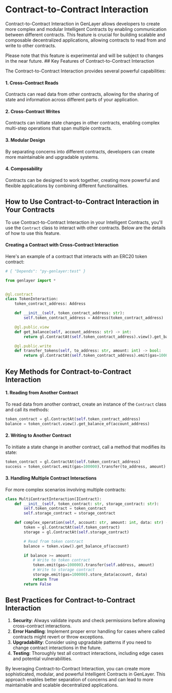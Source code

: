 
# Contract-to-Contract Interaction

Contract-to-Contract Interaction in GenLayer allows developers to create more complex and modular Intelligent Contracts by enabling communication between different contracts. This feature is crucial for building scalable and composable decentralized applications, allowing contracts to read from and write to other contracts.

<Callout type="info">
    Please note that this feature is experimental and will be subject to changes in the near future.
</Callout>
## Key Features of Contract-to-Contract Interaction

The Contract-to-Contract Interaction provides several powerful capabilities:

#### 1. Cross-Contract Reads
Contracts can read data from other contracts, allowing for the sharing of state and information across different parts of your application.

#### 2. Cross-Contract Writes
Contracts can initiate state changes in other contracts, enabling complex multi-step operations that span multiple contracts.

#### 3. Modular Design
By separating concerns into different contracts, developers can create more maintainable and upgradable systems.

#### 4. Composability
Contracts can be designed to work together, creating more powerful and flexible applications by combining different functionalities.

## How to Use Contract-to-Contract Interaction in Your Contracts

To use Contract-to-Contract Interaction in your Intelligent Contracts, you'll use the `Contract` class to interact with other contracts. Below are the details of how to use this feature.


#### Creating a Contract with Cross-Contract Interaction
Here's an example of a contract that interacts with an ERC20 token contract:

```python filename="token_interaction" copy
# { "Depends": "py-genlayer:test" }

from genlayer import *


@gl.contract
class TokenInteraction:
    token_contract_address: Address

    def __init__(self, token_contract_address: str):
        self.token_contract_address = Address(token_contract_address)

    @gl.public.view
    def get_balance(self, account_address: str) -> int:
        return gl.ContractAt(self.token_contract_address).view().get_balance_of(account_address)

    @gl.public.write 
    def transfer_tokens(self, to_address: str, amount: int) -> bool:
        return gl.ContractAt(self.token_contract_address).emit(gas=100000).transfer(to_address, amount)
```

## Key Methods for Contract-to-Contract Interaction

#### 1. Reading from Another Contract
To read data from another contract, create an instance of the `Contract` class and call its methods:

```python filename="token_interaction" copy
token_contract = gl.ContractAt(self.token_contract_address)
balance = token_contract.view().get_balance_of(account_address)
```

#### 2. Writing to Another Contract
To initiate a state change in another contract, call a method that modifies its state:

```python filename="token_interaction" copy
token_contract = gl.ContractAt(self.token_contract_address)
success = token_contract.emit(gas=100000).transfer(to_address, amount)
```

#### 3. Handling Multiple Contract Interactions
For more complex scenarios involving multiple contracts:

```python filename="multi_contract_interaction" copy
class MultiContractInteraction(IContract):
    def __init__(self, token_contract: str, storage_contract: str):
        self.token_contract = token_contract
        self.storage_contract = storage_contract

    def complex_operation(self, account: str, amount: int, data: str) -> bool:
        token = gl.ContractAt(self.token_contract)
        storage = gl.ContractAt(self.storage_contract)

        # Read from token contract
        balance = token.view().get_balance_of(account)

        if balance >= amount:
            # Write to token contract
            token.emit(gas=100000).transfer(self.address, amount)
            # Write to storage contract
            storage.emit(gas=100000).store_data(account, data)
            return True
        return False
```

## Best Practices for Contract-to-Contract Interaction

1. **Security**: Always validate inputs and check permissions before allowing cross-contract interactions.  
2. **Error Handling**: Implement proper error handling for cases where called contracts might revert or throw exceptions.
3. **Upgradability**: Consider using upgradable patterns if you need to change contract interactions in the future.
4. **Testing**: Thoroughly test all contract interactions, including edge cases and potential vulnerabilities.

By leveraging Contract-to-Contract Interaction, you can create more sophisticated, modular, and powerful Intelligent Contracts in GenLayer. This approach enables better separation of concerns and can lead to more maintainable and scalable decentralized applications.

